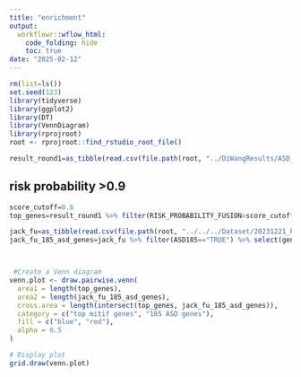 ---
title: "enrichment"
output:
  workflowr::wflow_html:
    code_folding: hide
    toc: true
date: "2025-02-12"
---



```{r, message=F, warning=F}
rm(list=ls())
set.seed(123)
library(tidyverse)
library(ggplot2)
library(DT)
library(VennDiagram)
library(rprojroot)
root <- rprojroot::find_rstudio_root_file()
```



```{r, message=F, warning=F}
result_round1=as_tibble(read.csv(file.path(root, "../DiWangResults/ASD_prediction_results/ASD_RISK_PREDICTION_round1.csv")))
```


## risk probability >0.9 


```{r, message=F, warning=F}
score_cutoff=0.8
top_genes=result_round1 %>% filter(RISK_PROBABILITY_FUSION>score_cutoff) %>% select( gene_gencodeV33) %>% pull

jack_fu=as_tibble(read.csv(file.path(root, "../../../Dataset/20231221_PMID_35982160/Fu 2022 Suppl-41588_2022_1104_MOESM3_ESM.csv")))
jack_fu_185_asd_genes=jack_fu %>% filter(ASD185=="TRUE") %>% select(gene_gencodeV33) %>% pull()



 #Create a Venn diagram
venn.plot <- draw.pairwise.venn(
  area1 = length(top_genes), 
  area2 = length(jack_fu_185_asd_genes), 
  cross.area = length(intersect(top_genes, jack_fu_185_asd_genes)), 
  category = c("top mitif genes", "185 ASD genes"),
  fill = c("blue", "red"),
  alpha = 0.5
)

# Display plot
grid.draw(venn.plot)

```